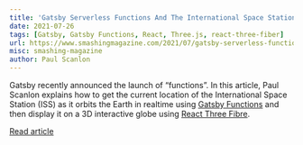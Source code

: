 ---
title: 'Gatsby Serverless Functions And The International Space Station'
date: 2021-07-26
tags: [Gatsby, Gatsby Functions, React, Three.js, react-three-fiber]
url: https://www.smashingmagazine.com/2021/07/gatsby-serverless-functions-international-space-station/
misc: smashing-magazine
author: Paul Scanlon
---

Gatsby recently announced the launch of “functions”. In this article, Paul Scanlon explains how to get the current
location of the International Space Station (ISS) as it orbits the Earth in realtime using
[Gatsby Functions](https://www.gatsbyjs.com/docs/reference/functions/) and then display it on a 3D interactive globe
using [React Three Fibre](https://github.com/pmndrs/react-three-fiber).

[Read article](https://www.smashingmagazine.com/2021/07/gatsby-serverless-functions-international-space-station/)

